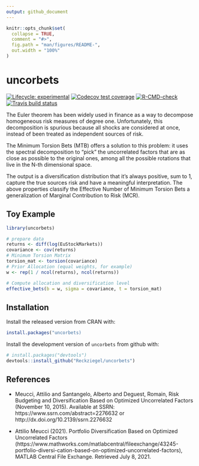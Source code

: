 ```yaml
---
output: github_document
---
```


<!-- README.md is generated from README.Rmd. Please edit that file -->

```r
knitr::opts_chunk$set(
  collapse = TRUE,
  comment = "#>",
  fig.path = "man/figures/README-",
  out.width = "100%"
)
```

# uncorbets

<!-- badges: start -->
[![Lifecycle: experimental](https://img.shields.io/badge/lifecycle-experimental-orange.svg)](https://lifecycle.r-lib.org/articles/stages.html#experimental)
[![Codecov test coverage](https://codecov.io/gh/Reckziegel/uncorbets/branch/main/graph/badge.svg)](https://codecov.io/gh/Reckziegel/uncorbets?branch=main)
[![R-CMD-check](https://github.com/Reckziegel/uncorbets/workflows/R-CMD-check/badge.svg)](https://github.com/Reckziegel/uncorbets/actions)
[![Travis build status](https://travis-ci.com/Reckziegel/uncorbets.svg?branch=main)](https://travis-ci.com/Reckziegel/uncorbets)
<!-- badges: end -->

The Euler theorem has been widely used in finance as a way to decompose homogeneous risk measures of degree one. Unfortunately, this decomposition is spurious because all shocks are considered at once, instead of been treated as independent sources of risk.

The Minimum Torsion Bets (MTB) offers a solution to this problem: it uses the spectral decomposition to "pick" the uncorrelated factors that are as close as possible to the original ones, among all the possible rotations that live in the N-th dimensional space. 

The output is a diversification distribution that it's always positive, sum to $1$, capture the true sources risk and have a meaningful interpretation. The above properties classify the Effective Number of Minimum Torsion Bets a generalization of Marginal Contribution to Risk (MCR). 

## Toy Example 

```r
library(uncorbets)

# prepare data
returns <- diff(log(EuStockMarkets))
covariance <- cov(returns)
# Minimum Torsion Matrix
torsion_mat <- torsion(covariance)
# Prior Allocation (equal weights, for example)
w <- rep(1 / ncol(returns), ncol(returns))

# Compute allocation and diversification level
effective_bets(b = w, sigma = covariance, t = torsion_mat)
```

## Installation

Install the released version from CRAN with:

``` r
install.packages("uncorbets)
```

Install the development version of `uncorbets` from github with:

``` r
# install.packages("devtools")
devtools::install_github("Reckziegel/uncorbets")
```

## References

- Meucci, Attilio and Santangelo, Alberto and Deguest, Romain, Risk Budgeting and Diversification Based on Optimized Uncorrelated Factors (November 10, 2015). Available at SSRN: https://www.ssrn.com/abstract=2276632 or http://dx.doi.org/10.2139/ssrn.2276632

- Attilio Meucci (2021). Portfolio Diversification Based on Optimized Uncorrelated Factors (https://www.mathworks.com/matlabcentral/fileexchange/43245-portfolio-diversi-cation-based-on-optimized-uncorrelated-factors), MATLAB Central File Exchange. Retrieved July 8, 2021.
